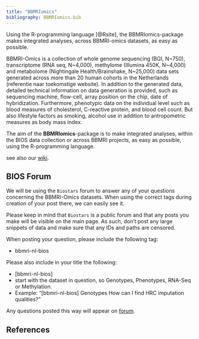 ```yaml
---
title: "BBMRIomics"
bibliography: BBMRIomics.bib
---
```


Using the R-programming language [@Rsite], the BBMRIomics-package
makes integrated analyses, across BBMRI-omics datasets, as easy as
possible.

BBMRI-Omics is a collection of whole genome sequencing (BGI, N~750),
transcriptome (RNA seq, N~4,000), methylome (Illumina 450K, N~4,000)
and metabolome (Nightingale Health/Brainshake, N~25,000) data sets
generated across more than 20 human cohorts in the Netherlands
(referentie naar toekomstige website). In addition to the generated
data, detailed technical information on data generation is provided,
such as sequencing machine, flow-cell, array position on the chip,
date of hybridization. Furthermore, phenotypic data on the individual
level such as blood measures of cholesterol, C-reactive protein, and
blood cell count. But also lifestyle factors as smoking, alcohol use
in addition to antropometric measures as body mass index.

The aim of the **BBMRIomics**-package is to make integrated analyses,
within the BIOS data collection or across BBMRI projects, as easy as
possible, using the R-programming language.

see also our [wiki](http://wiki.bbmri.nl/wiki/BIOS_start-).

## BIOS Forum ##

We will be using the `Biostars` forum to answer any of your questions
concerning the BBMRI-Omics datasets. When using the correct tags during
creation of your post there, we can easily see it.

Please keep in mind that `Biostars` is a public forum and that any posts
you make will be visible on the main page. As such, don't post any
large snippets of data and make sure that any IDs and paths are
censored.

When posting your question, please include the following tag:

 * bbmri-nl-bios

Please also include in your title the following:

 * [bbmri-nl-bios]
 * start with the dataset in question, so Genotypes, Phenotypes, RNA-Seq or Methylation.
 * Example: "[bbmri-nl-bios] Genotypes How can I find HRC imputation qualities?"

Any questions posted this way will appear on [forum](https://www.biostars.org/t/bbmri-nl-bios/).

## References ##

